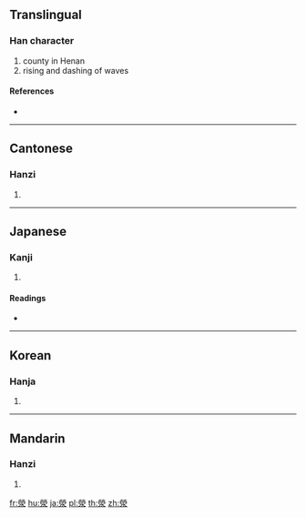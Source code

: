 {{character info/new}}
{{also|荥}}
==Translingual==

===Han character===
{{Han char|rn=85|rad=水|as=10|sn=13|four=99232|canj=FFBE}}

# county in Henan
# rising and dashing of waves

====References====
* {{Han ref|kx=0642.230|dkj=18026|dj=1050.040|hdz=31691.140|uh=6ECE|ud=28366|bh=E26C|bd=57964}}

----

==Cantonese==

===Hanzi===
{{yue-hanzi|jyut=[[jing4]]|y=ying4|sim=荥}}

# {{defn|lang=yue|sort=水10}}

----

==Japanese==

===Kanji===
{{ja-kanji|grade=|rs=水10|style=ky|shin=泶}}

# {{defn|lang=ja|sort=水10}}

====Readings====
* {{ja-readings|on=[[けい]] (kei), [[ぎょう]] (gyō), [[えい]] (ei)|kun=[[ちよろちよろ]] (chiyorochiyoro)}}

----

==Korean==

===Hanja===
{{ko-hanja|hangeul=형|eumhun=|rv=hyeong|mr=hyŏng|y=hyeng}}

# {{defn|lang=ko|sort=水10}}

----

==Mandarin==

===Hanzi===
{{cmn-hanzi|sim=荥|pin=[[xíng]] ([[xing2]]), [[yīng]] ([[ying1]]), [[yíng]] ([[ying2]])|wg=hsing<sup>2</sup>, ying<sup>1</sup>, ying<sup>2</sup>}}

# {{defn|lang=cmn|sort=水10}}

[[fr:滎]]
[[hu:滎]]
[[ja:滎]]
[[pl:滎]]
[[th:滎]]
[[zh:滎]]